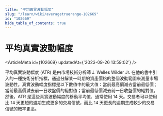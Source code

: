 ```yaml
---
title: "平均真實波動幅度"
slug: "/learn/wiki/averagetruerange-102669"
id: "102669"
hide_table_of_contents: true
---
```



# 平均真實波動幅度

<ArticleMeta id={102669} updatedAt={'2023-09-26 13:59:02'} />
<div className='border-solid border-b border-t-0 my-4 border-[var(--ifm-color-gray-300)]' />

平均真實波動幅度 (ATR) 是由市場技術分析師 J. Welles Wilder Jr. 在他的書中引入的一種技術分析指標，通過分解某一時期的資產價格的整個波動範圍來測量市場波動性。真實波動幅度指標是以下數值中的最大值：當前最高價減去當前最低價；當前最高價減去前一日收盤價的絕對值；當前最低價減去前一日收盤價的絕對值。然後，ATR 是這些真實波動幅度的移動平均值，通常使用 14 天。交易者可以使用比 14 天更短的週期生成更多的交易信號，而比 14 天更長的週期生成較少的交易信號的概率更高。
